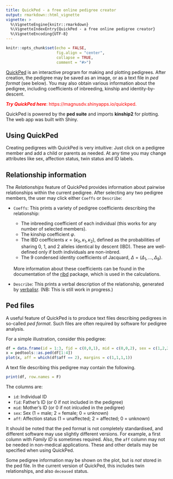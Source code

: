 ```yaml
---
title: QuickPed - a free online pedigree creator
output: rmarkdown::html_vignette
vignette: >
  %\VignetteEngine{knitr::rmarkdown}
  %\VignetteIndexEntry{QuickPed - a free online pedigree creator}
  %\VignetteEncoding{UTF-8}
---
```


```r
knitr::opts_chunk$set(echo = FALSE, 
                      fig.align = "center",
                      collapse = TRUE,
                      comment = "#>")
```

[QuickPed](https://magnusdv.shinyapps.io/quickped) is an interactive program for making and plotting pedigrees. After creation, the pedigree may be saved as an image, or as a text file in *ped format* (see below). You may also obtain various information about the pedigree, including coefficients of inbreeding, kinship and identity-by-descent.

::: { .greeting .message style="color: red;"}
**_Try QuickPed here_**: https://magnusdv.shinyapps.io/quickped.
:::

QuickPed is powered by the **ped suite** and imports **kinship2** for plotting. The web app was built with Shiny.


## Using QuickPed
Creating pedigrees with QuickPed is very intuitive: Just click on a pedigree member and add a child or parents as needed. At any time you may change attributes like sex, affection status, twin status and ID labels. 

## Relationship information
The *Relationships* feature of QuickPed provides information about pairwise relationships within the current pedigree. After selecting any two pedigree members, the user may click either `Coeffs` or `Describe`:

* `Coeffs`: This prints a variety of pedigree coefficients describing the relationship:
  * The inbreeding coefficient of each individual (this works for any number of selected members).
  * The kinship coefficient $\varphi$.
  * The IBD coefficients $\kappa = (\kappa_0, \kappa_1, \kappa_2)$, defined as the probabilities of sharing 0, 1, and 2 alleles identical by descent (IBD). These are well-defined only if both individuals are non-inbred.
  * The 9 condensed identity coefficients of Jacquard, $\Delta = (\Delta_1, ..., \Delta_9)$.
    
  More information about these coefficients can be found in the documentation of the [ribd](https://github.com/magnusdv/ribd) package, which is used in the calculations.
  
* `Describe`: This prints a verbal description of the relationship, generated by [verbalisr](https://github.com/magnusdv/verbalisr). (NB: This is still work in progress.)

## Ped files
A useful feature of QuickPed is to produce text files describing pedigrees in so-called *ped format*. Such files are often required by software for pedigree analysis.

For a simple illustration, consider this pedigree:

```r
df = data.frame(id = 1:3, fid = c(0,0,1), mid = c(0,0,2), sex = c(1,2,2), aff = c(1,1,2))
x = pedtools::as.ped(df[1:4])
plot(x, aff = which(df$aff == 2), margins = c(1,1,1,1))
```

A text file describing this pedigree may contain the following.

```r
print(df, row.names = F)
```

The columns are:

* `id`: Individual ID
* `fid`: Father's ID (or 0 if not included in the pedigree)
* `mid`: Mother's ID (or 0 if not inlcuded in the pedigree)
* `sex`: Sex (1 = male; 2 = female; 0 = unknown)
* `aff`: Affection status (1 = unaffected; 2 = affected; 0 = unknown)

It should be noted that the ped format is not completely standardised, and different software may use slightly different versions. For example, a first column with *Family ID* is sometimes required. Also, the `aff` column may not be needed in non-medical applications. These and other details may be specified when using QuickPed.

Some pedigree information may be shown on the plot, but is *not* stored in the ped file. In the current version of QuickPed, this includes twin relationships, and also `deceased` status.

